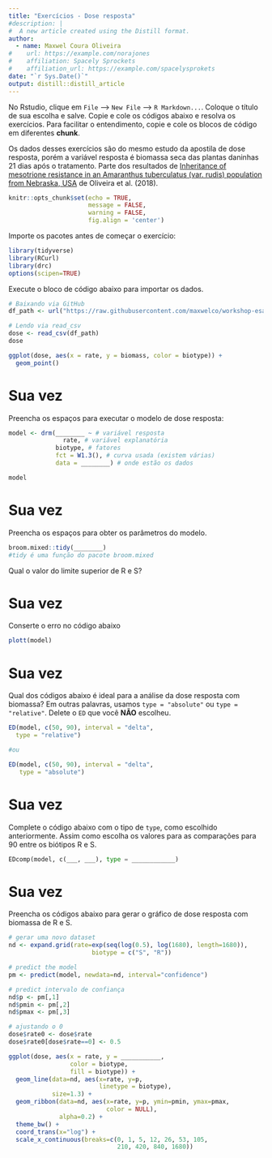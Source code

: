 ```yaml
---
title: "Exercícios - Dose resposta"
#description: |
#  A new article created using the Distill format.
author:
  - name: Maxwel Coura Oliveira
#    url: https://example.com/norajones
#    affiliation: Spacely Sprockets
#    affiliation_url: https://example.com/spacelysprokets
date: "`r Sys.Date()`"
output: distill::distill_article
---
```


No Rstudio, clique em `File` --> `New File` --> `R Markdown...`. Coloque o título de sua escolha e salve. Copie e cole os códigos abaixo e resolva os exercícios. Para facilitar o entendimento, copie e cole os blocos de código em diferentes **chunk**.

Os dados desses exercícios são do mesmo estudo da apostila de dose resposta, porém a variável resposta é biomassa seca das plantas daninhas 21 dias após o tratamento. Parte dos resultados de [Inheritance of mesotrione resistance in an Amaranthus tuberculatus (var. rudis) population from Nebraska, USA](https://maxweeds.rbind.io/pdf/2018-inheritance-wat.pdf) de Oliveira et al. (2018).

```r
knitr::opts_chunk$set(echo = TRUE,
                      message = FALSE,
                      warning = FALSE,
                      fig.align = 'center')
```

Importe os pacotes antes de começar o exercício:

```r
library(tidyverse)
library(RCurl)
library(drc)
options(scipen=TRUE)
```

Execute o bloco de código abaixo para importar os dados.

```r
# Baixando via GitHub
df_path <- url("https://raw.githubusercontent.com/maxwelco/workshop-esalq/main/data/dose_resposta.csv")

# Lendo via read_csv
dose <- read_csv(df_path)
dose

ggplot(dose, aes(x = rate, y = biomass, color = biotype)) + 
  geom_point() 
```


# Sua vez

Preencha os espaços para executar o modelo de dose resposta:

```r
model <- drm(________ ~ # variável resposta
               rate, # variável explanatória
             biotype, # fatores
             fct = W1.3(), # curva usada (existem várias)
             data = ________) # onde estão os dados

model
```


# Sua vez

Preencha os espaços para obter os parâmetros do modelo.

```r
broom.mixed::tidy(________)
#tidy é uma função do pacote broom.mixed
```

Qual o valor do limite superior de R e S?



# Sua vez

Conserte o erro no código abaixo

```r
plott(model)
```


# Sua vez

Qual dos códigos abaixo é ideal para a análise da dose resposta com biomassa? Em outras palavras, usamos `type = "absolute"` ou `type = "relative"`. Delete o `ED` que você **NÃO** escolheu. 


```r
ED(model, c(50, 90), interval = "delta",
  type = "relative")

#ou

ED(model, c(50, 90), interval = "delta",
   type = "absolute")
```



# Sua vez

Complete o código abaixo com o tipo de `type`, como escolhido anteriormente. Assim como escolha os valores para as comparações para 90 entre os biótipos R e S. 

```python
EDcomp(model, c(___, ___), type = ____________)
```




# Sua vez

Preencha os códigos abaixo para gerar o gráfico de dose resposta com biomassa de R e S.

```r
# gerar uma novo dataset
nd <- expand.grid(rate=exp(seq(log(0.5), log(1680), length=1680)),
                       biotype = c("S", "R"))

# predict the model
pm <- predict(model, newdata=nd, interval="confidence")

# predict intervalo de confiança
nd$p <- pm[,1] 
nd$pmin <- pm[,2] 
nd$pmax <- pm[,3] 

# ajustando o 0
dose$rate0 <- dose$rate
dose$rate0[dose$rate==0] <- 0.5
```



```r
ggplot(dose, aes(x = rate, y = ___________, 
                 color = biotype,
                 fill = biotype)) + 
  geom_line(data=nd, aes(x=rate, y=p, 
                         linetype = biotype), 
            size=1.3) +
  geom_ribbon(data=nd, aes(x=rate, y=p, ymin=pmin, ymax=pmax, 
                           color = NULL),
              alpha=0.2) +
  theme_bw() +
  coord_trans(x="log") +
  scale_x_continuous(breaks=c(0, 1, 5, 12, 26, 53, 105, 
                              210, 420, 840, 1680))
```
